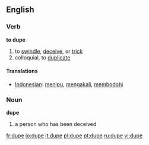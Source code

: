 ==English==
=== Verb ===

'''to dupe'''

# to [[swindle]], [[deceive]], or [[trick]]
# colloquial, to [[duplicate]] <!-- really? -->
==== Translations ====
*[[Indonesian]]: [[tipu|menipu]], [[akal|mengakali]], [[bodoh|membodohi]]


=== Noun ===

'''dupe'''
# a person who has been deceived


[[fr:dupe]]
[[io:dupe]]
[[lt:dupe]]
[[pl:dupe]]
[[pt:dupe]]
[[ru:dupe]]
[[vi:dupe]]